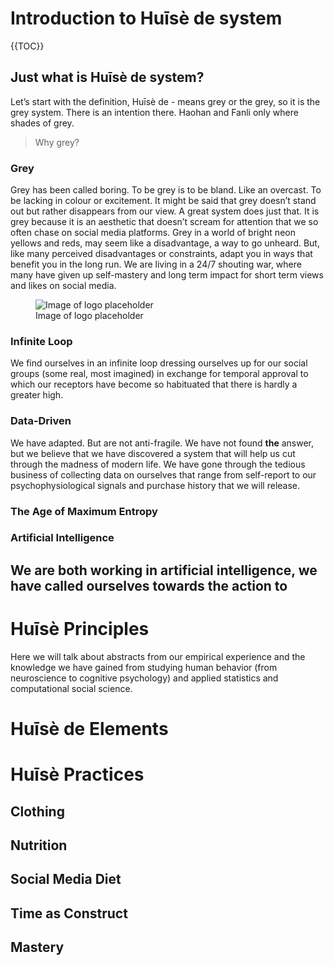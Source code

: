 # Introduction to Huīsè de system {#intro}

{{TOC}}

## Just what is Huīsè de system?

Let's start with the definition, Huīsè de - means grey or the grey, so it is the grey system. There is an intention there. Haohan and Fanli only where shades of grey. 




> Why grey?



### Grey
Grey has been called boring. To be grey is to be bland. Like an overcast. To be lacking in colour or excitement. It might be said that grey doesn't stand out but rather disappears from our view. A great system does just that. It is grey because it is an aesthetic that doesn't scream for attention that we so often chase on social media platforms. Grey in a world of bright neon yellows and reds, may seem like a disadvantage, a way to go unheard. But, like many perceived disadvantages or constraints, adapt you in ways that benefit you in the long run. We are living in a 24/7 shouting war, where many have given up self-mastery and long term impact for short term views and likes on social media. 

![Image of logo placeholder](artwork/grey.png)

### Infinite Loop
We find ourselves in an infinite loop dressing ourselves up for our social groups (some real, most imagined) in exchange for temporal approval to which our receptors have become so habituated that there is hardly a greater high.


### Data-Driven
We have adapted. But are not anti-fragile. We have not found **the** answer, but we believe that we have discovered a system that will help us cut through the madness of modern life. We have gone through the tedious business of collecting data on ourselves that range from self-report to our psychophysiological signals and purchase history that we will release.
 

### The Age of Maximum Entropy

### Artificial Intelligence
## We are both working in artificial intelligence, we have called ourselves towards the action to 

# Huīsè Principles
Here we will talk about abstracts from our empirical experience and the knowledge we have gained from studying human behavior (from  neuroscience to cognitive psychology) and applied statistics and computational social science.

# Huīsè de Elements

# Huīsè Practices
## Clothing 
## Nutrition
## Social Media Diet
## Time as Construct
## Mastery 



